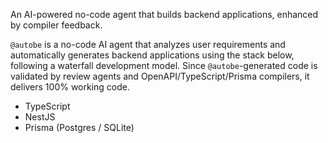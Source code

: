 An AI-powered no-code agent that builds backend applications, enhanced by compiler feedback.

`@autobe` is a no-code AI agent that analyzes user requirements and automatically generates backend applications using the stack below, following a waterfall development model. Since `@autobe`-generated code is validated by review agents and OpenAPI/TypeScript/Prisma compilers, it delivers 100% working code.

- TypeScript
- NestJS
- Prisma (Postgres / SQLite)
